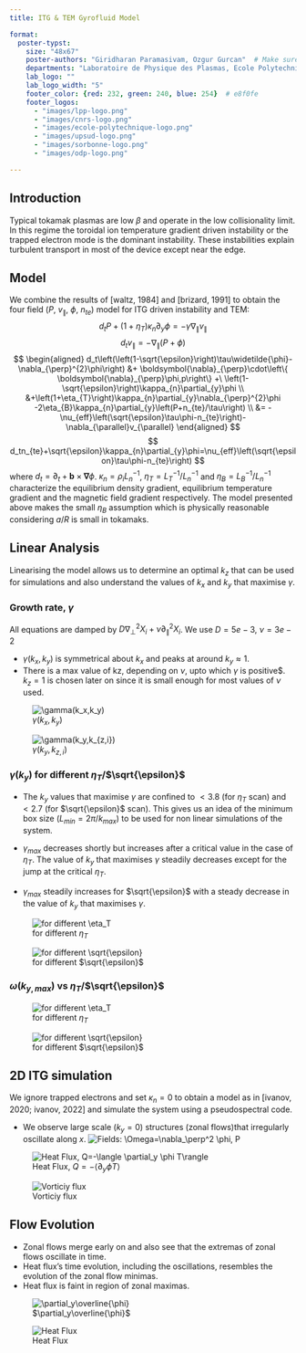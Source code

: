 ```yaml
---
title: ITG & TEM Gyrofluid Model

format:
  poster-typst: 
    size: "48x67"
    poster-authors: "Giridharan Paramasivam, Ozgur Gurcan"  # Make sure this matches exactly
    departments: "Laboratoire de Physique des Plasmas, Ecole Polytechnique"
    lab_logo: "" 
    lab_logo_width: "5"
    footer_color: {red: 232, green: 240, blue: 254}  # e8f0fe
    footer_logos: 
      - "images/lpp-logo.png"
      - "images/cnrs-logo.png"
      - "images/ecole-polytechnique-logo.png"
      - "images/upsud-logo.png"
      - "images/sorbonne-logo.png"
      - "images/odp-logo.png"

---
```


## Introduction
Typical tokamak plasmas are low $\beta$ and operate in the low collisionality limit. 
In this regime the toroidal ion temperature gradient driven instability or the trapped 
electron mode is the dominant instability. These instabilities explain turbulent transport 
in most of the device except near the edge.

## Model
We combine the results of [waltz, 1984] and [brizard, 1991] to obtain the four field ($P$, $v_\parallel$, $\phi$, $n_{te}$) model for ITG driven instability and TEM:
$$
d_tP+\left(1+\eta_{T}\right)\kappa{}_{n}\partial_{y}\phi=-\gamma\nabla_{\parallel}v_{\parallel}
$$
$$
d_tv_{\parallel}=-\nabla_{\parallel}\left(P+\phi\right)
$$
$$
\begin{aligned}
d_t\left(\left(1-\sqrt{\epsilon}\right)\tau\widetilde{\phi}-\nabla_{\perp}^{2}\phi\right) 
&+ \boldsymbol{\nabla}_{\perp}\cdot\left\{ \boldsymbol{\nabla}_{\perp}\phi,p\right\} 
+\ \left(1-\sqrt{\epsilon}\right)\kappa_{n}\partial_{y}\phi \\
&+\left(1+\eta_{T}\right)\kappa_{n}\partial_{y}\nabla_{\perp}^{2}\phi 
-2\eta_{B}\kappa_{n}\partial_{y}\left(P+n_{te}/\tau\right) \\
&= -\nu_{eff}\left(\sqrt{\epsilon}\tau\phi-n_{te}\right)-\nabla_{\parallel}v_{\parallel}
\end{aligned}
$$
$$
d_tn_{te}+\sqrt{\epsilon}\kappa_{n}\partial_{y}\phi=\nu_{eff}\left(\sqrt{\epsilon}\tau\phi-n_{te}\right)
$$
where $d_t=\partial_t+\boldsymbol{b}\times\boldsymbol{\nabla}\phi$. $\kappa_n=\rho_i L_n^{-1}$, $\eta_T=L_T^{-1}/L_n^{-1}$ and $\eta_B=L_B^{-1}/L_n^{-1}$ characterize the equilibrium density gradient, equilibrium temperature gradient and the magnetic field gradient respectively. The model presented above makes the small $\eta_B$ assumption which is physically reasonable considering $a/R$ is small in tokamaks.

## Linear Analysis

Linearising the model allows us to determine an optimal $k_z$ that can be used for simulations and also understand the values of $k_x$ and $k_y$ that maximise $\gamma$.

### Growth rate, $\gamma$
All equations are damped by $D\nabla_\perp^2 X_i + \nu\partial_\parallel^2X_i$. We use $D=5e-3$, $\nu=3e-2$

- $\gamma(k_x, k_y)$ is symmetrical about $k_x$ and peaks at around $k_y\approx 1$.
- There is a max value of kz, depending on $\nu$, upto which $\gamma$ is positive$. $k_z=1$ is chosen later on since it is small enough for most values of $\nu$ used.

::: {layout="[[1,1]]"}
![$\gamma(k_x,k_y)$](images/gamkxky_itg_tem_simple.png)

![$\gamma(k_y,k_{z,i})$](images/gamkykz_itg_tem_simple.png)
:::
 
### $\gamma(k_y)$ for different $\eta_T$/$\sqrt{\epsilon}$

- The $k_y$ values that maximise $\gamma$ are confined to $<3.8$ (for $\eta_T$ scan) and $<2.7$ (for $\sqrt{\epsilon}$ scan). This gives us an idea of the minimum box size ($L_{min}=2\pi/k_{max}$) to be used for non linear simulations of the system.

- $\gamma_{max}$ decreases shortly but increases after a critical value in the case of $\eta_T$. The value of $k_y$ that maximises $\gamma$ steadily decreases except for the jump at the critical $\eta_T$.
- $\gamma_{max}$ steadily increases for $\sqrt{\epsilon}$ with a steady decrease in the value of $k_y$ that maximises $\gamma$.

::: {layout="[[1,1]]"}
![for different $\eta_T$](images/gam_vs_ky_eta_vals_itg_tem_simple.png)

![for different $\sqrt{\epsilon}$](images/gam_vs_ky_sqre_vals_itg_tem_simple.png)
:::

### $\omega(k_{y,max})$ vs $\eta_T$/$\sqrt{\epsilon}$

::: {layout="[[1,1]]"}
![for different $\eta_T$](images/omr_vs_eta_itg_tem_simple.png)

![for different $\sqrt{\epsilon}$](images/omr_vs_sqre_itg_tem_simple.png)
:::

## 2D ITG simulation 

We ignore trapped electrons and set $\kappa_n=0$ to obtain a model as in [ivanov, 2020; ivanov, 2022] and simulate the system using a pseudospectral code. 

- We observe large scale ($k_y=0$) structures (zonal flows)that irregularly oscillate along $x$. 
![Fields: $\Omega=\nabla_\perp^2 \phi$, $P$](images/fields_kapt_0_36_chi_0_1.png)

::: {layout="[[1,1]]"}
![Heat Flux, $Q=-\langle \partial_y \phi T\rangle$](images/Q_kapt_0_36_chi_0_1.png)

![Vorticiy flux](images/Piom_kapt_0_36_chi_0_1.png)
:::

## Flow Evolution

- Zonal flows merge early on and also see that the extremas of zonal flows oscillate in time. 
- Heat flux's time evolution, including the oscillations, resembles the evolution of the zonal flow minimas.
- Heat flux is faint in region of zonal maximas.

::: {layout="[[1,1]]"}
![$\partial_y\overline{\phi}$](images/vbar_xt_kapt_0_36_chi_0_1.png)

![Heat Flux](images/Q_xt_kapt_0_36_chi_0_1.png)
:::

